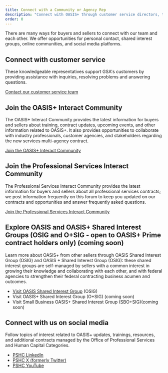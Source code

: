 ```yaml
---
title: Connect with a Community or Agency Rep
description: "Connect with OASIS+ through customer service directors, the Interact community, OSIG, and social media."
order: 0
---
```



There are many ways for buyers and sellers to connect with our team and each other. We offer opportunities for personal contact, shared interest groups, online communities, and social media platforms.

## Connect with customer service
These knowledgeable representatives support GSA's customers by providing assistance with inquiries, resolving problems and answering questions.

[Contact our customer service team](https://www.gsa.gov/about-us/contact-us?footer=gsa)

## Join the OASIS+ Interact Community 
The OASIS+ Interact Community provides the latest information for buyers and sellers about training, contract updates, upcoming events, and other information related to OASIS+. It also provides opportunities to collaborate with industry professionals, customer agencies, and stakeholders regarding the new services multi-agency contract.

[Join the OASIS+ Interact Community](https://buy.gsa.gov/interact/community/196/activity-feed?_gl=1*17gz5md*_ga*ODY4Nzk2LjE2OTg5NDUwNzg.*_ga_HBYXWFP794*MTcwNjA0OTA3OS42Ni4xLjE3MDYwNTEyNjYuMC4wLjA.)

## Join the Professional Services Interact Community 
The Professional Services Interact Community provides the latest information for buyers and sellers about all professional services contracts; we post information frequently on this forum to keep you updated on our contracts and opportunities and answer frequently asked questions.

[Join the Professional Services Interact Community](https://buy.gsa.gov/interact/community/5/activity-feed)

## Explore OASIS and OASIS+ Shared Interest Groups (OSIG and O+SIG - open to OASIS+ Prime contract holders only) (coming soon)
Learn more about OASIS+ from other sellers through OASIS Shared Interest Group (OSIG) and OASIS + Shared Interest Group (OSIG): these shared interest groups are self-managed by sellers with a common interest in growing their knowledge and collaborating with each other, and with federal agencies to strengthen their federal contracting business acumen and outcomes.

- [Visit OASIS Shared Interest Group](https://oasissig.com/) (OSIG) 
- Visit OASIS+ Shared Interest Group (O+SIG) (coming soon)
- Visit Small Business OASIS+ Shared Interest Group (SBO+SIG)(coming soon)

## Connect with us on social media

Follow topics of interest related to OASIS+ updates, trainings, resources, and additional contracts managed by the Office of Professional Services and Human Capital Categories.

- [PSHC LinkedIn](https://www.linkedin.com/company/gsa-professional-services/)
- [PSHC X (formerly Twitter)](https://twitter.com/GSAProfServices)
- [PSHC YouTube](https://www.youtube.com/playlist?list=PLvdwyPgXnxxVQag_kdAHeiKW1zQAs2wJQ)
